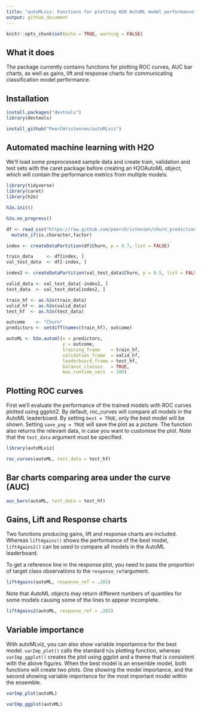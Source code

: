 ```yaml
---
title: "autoMLviz: Functions for plotting H2O AutoML model performance"
output: github_document
---
```


```r
knitr::opts_chunk$set(echo = TRUE, warning = FALSE)
```

## What it does

The package currently contains functions for plotting ROC curves, AUC bar charts, as well as gains, lift and response charts for communicating classification model performance.

## Installation

```r
install.packages("devtools")
library(devtools)

install_github("PeerCHristensen/autoMLviz")
```

## Automated machine learning with H2O

We'll load some preprocessed sample data and create train, validation and test sets with the caret package before creating an H2OAutoML object, which will contain the performance metrics from multiple models.

```r
library(tidyverse)
library(caret)
library(h2o)

h2o.init()

h2o.no_progress()

df <- read_csv("https://raw.github.com/peerchristensen/churn_prediction/master/telecom_churn_prep.csv") %>%
  mutate_if(is.character,factor)

index <- createDataPartition(df$Churn, p = 0.7, list = FALSE)

train_data     <- df[index, ]
val_test_data  <- df[-index, ]

index2 <- createDataPartition(val_test_data$Churn, p = 0.5, list = FALSE)

valid_data <- val_test_data[-index2, ]
test_data  <- val_test_data[index2, ]

train_hf <- as.h2o(train_data)
valid_hf <- as.h2o(valid_data)
test_hf  <- as.h2o(test_data)

outcome    <- "Churn"
predictors <- setdiff(names(train_hf), outcome)

autoML <- h2o.automl(x = predictors, 
                     y = outcome,
                     training_frame    = train_hf,
                     validation_frame  = valid_hf,
                     leaderboard_frame = test_hf,
                     balance_classes   = TRUE,
                     max_runtime_secs  = 180)
```

## Plotting ROC curves 

First we'll evaluate the performance of the trained models with ROC curves plotted using ggplot2.
By default, roc_curves will compare all models in the AutoML leaderboard. By setting `best = TRUE`, only the best model will be shown. Setting `save_png = TRUE` will save the plot as a picture. The function also returns the relevant data, in case you want to customise the plot. Note that the `test_data` argument must be specified.

```r
library(autoMLviz)

roc_curves(autoML, test_data = test_hf)
```

## Bar charts comparing area under the curve (AUC) 

```r
auc_bars(autoML, test_data = test_hf)
```

## Gains, Lift and Response charts

Two functions producing gains, lift and response charts are included. Whereas `lift4gains()` shows the performance of the best model, `lift4gains2()` can be used to compare all models in the AutoML leaderboard.

To get a reference line in the response plot, you need to pass the proportion of target class observations to the `response_ref`argument.

```r
lift4gains(autoML, response_ref = .265)
```

Note that AutoML objects may return different numbers of quantiles for some models causing some of the lines to appear incomplete.

```r
lift4gains2(autoML, response_ref = .265)
```


## Variable importance

With autoMLviz, you can also show variable importannce for the best model. `varImp_plot()` calls the standard `h2o` plotting function, whereas `varImp_ggplot()` creates the plot using ggplot and a theme that is consistent with the above figures. When the best model is an ensemble model, both functions will create two plots. One showing the model importance, and the second showing variable importance for the most important model within the ensemble.

```r
varImp_plot(autoML)
```

```r
varImp_ggplot(autoML)
```
